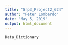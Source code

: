 ---
title: "Grp3_Project2_624"
author: "Peter Lombardo"
date: "May 5, 2019"
output: html_document
---
```{r}
Data_Dictionary
```